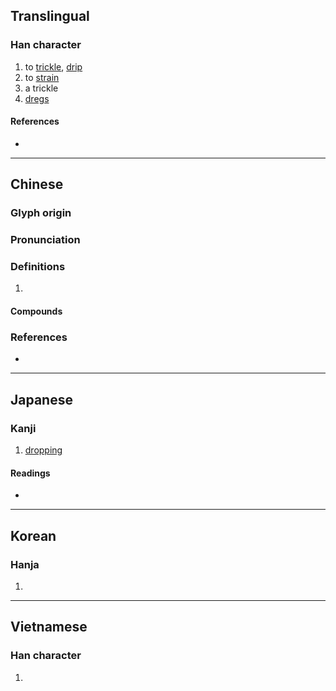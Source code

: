 {{also|沥}}
{{character info/new}}
==Translingual==

===Han character===
{{Han char|rn=85|rad=水|as=16|sn=19|four=31111|canj=EMDM|ids=⿰氵歷}}

# to [[trickle]], [[drip]]
# to [[strain]]
# a trickle
# [[dregs]]

====References====
* {{Han ref|kx=0660.060|dkj=18658|dj=1069.260|hdz=31783.010|uh=701D|ud=28701|bh=C377|bd=50039}}

----

==Chinese==
{{zh-forms|s=沥}}

===Glyph origin===
{{Han etym}}

===Pronunciation===
{{zh-pron
|m=lì
|c=lik6,lik1
|mn=qz:lia̍k/tw,xm,zz:le̍k
|mc=y
|oc=y
|cat=v,n
}}

===Definitions===
{{zh-hanzi}}

# {{rfdef|zh}}

====Compounds====
{{zh-der|剖肝瀝膽|嘔心瀝血|土瀝青|披瀝|披瀝肝膽|披肝瀝膽|淅淅瀝瀝|淅瀝|滴瀝|瀝水|瀝液|瀝澇|瀝瀝|瀝瀝拉拉|瀝瀝淅淅|瀝膽|瀝膽墮肝|瀝膽披肝|瀝膽抽腸|瀝血|瀝血之仇|瀝血以誓|瀝血叩心|瀝酒|瀝青|瀝青炭|瀝青石|血瀝瀝|輸肝瀝膽|隳肝瀝膽|餘瀝}}

===References===
* {{R:yue:Hanzi}}

----

==Japanese==

===Kanji===
{{ja-kanji|grade=|rs=水16}}

# [[dropping]]

====Readings====
* {{ja-readings
|goon=りゃく
|kanon=れき
|kun=したた-る}}

----

==Korean==

===Hanja===
{{ko-hanja|hangeul=[[력]]>[[역]]|eumhun=|rv=ryeok>yeok|mr=ryŏk>yŏk|y=lyek>yek}}

# {{defn|lang=ko|sort=水16}}

----

==Vietnamese==

===Han character===
{{vi-readings|rs=水16| hanviet = lạch}}

# {{defn|lang=vi|sort=水16}}